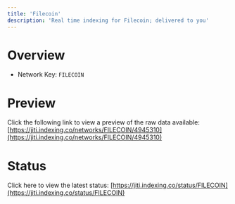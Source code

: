 ```yaml
---
title: 'Filecoin'
description: 'Real time indexing for Filecoin; delivered to you'
---
```


# Overview
- Network Key: `FILECOIN`

# Preview
Click the following link to view a preview of the raw data available: [https://jiti.indexing.co/networks/FILECOIN/4945310](https://jiti.indexing.co/networks/FILECOIN/4945310)

# Status
Click here to view the latest status: [https://jiti.indexing.co/status/FILECOIN](https://jiti.indexing.co/status/FILECOIN)
